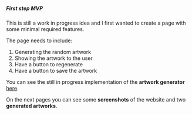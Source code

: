 ##### First step *MVP*

This is still a work in progress idea and I first wanted to create a page with some minimal required
features.

The page needs to include:
1. Generating the random artwork
2. Showing the artwork to the user
3. Have a button to regenerate
4. Have a button to save the artwork

You can see the still in progress implementation of the **artwork generator**
[here](https://lol.example).

On the next pages you can see some **screenshots** of the website and two **generated artworks**.
